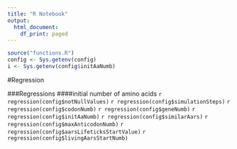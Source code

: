 ```yaml
---
title: "R Notebook"
output:
  html_document:
    df_print: paged
---
```


```r
source("functions.R")
config <- Sys.getenv(config)
i <- Sys.getenv(config$initAaNumb)
```


#Regression

###Regressions
####initial number of amino acids
`r regression(config$notNullValues)`
`r regression(config$simulationSteps)`
`r regression(config$codonNumb)`
`r regression(config$geneNumb)`
`r regression(config$initAaNumb)`
`r regression(config$similarAars)`
`r regression(config$maxAnticodonNumb)`
`r regression(config$aarsLifeticksStartValue)`
`r regression(config$livingAarsStartNumb)`
